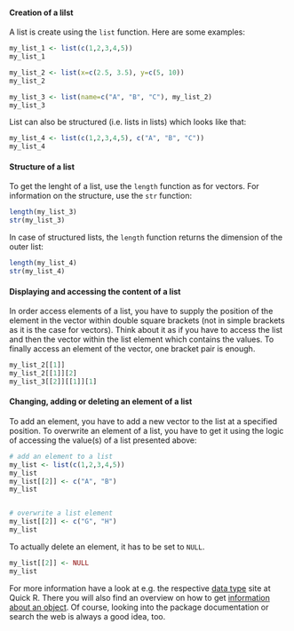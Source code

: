 <!---
Version: "2013-10-23"
Copyright (C) 2013 Thomas Nauss, GNU GPL (>=3)
-->
#### Creation of a lilst
A list is create using the `list` function. Here are some examples:
```r
my_list_1 <- list(c(1,2,3,4,5))
my_list_1

my_list_2 <- list(x=c(2.5, 3.5), y=c(5, 10))
my_list_2

my_list_3 <- list(name=c("A", "B", "C"), my_list_2)
my_list_3
```
List can also be structured (i.e. lists in lists) which looks like that:
```r
my_list_4 <- list(c(1,2,3,4,5), c("A", "B", "C"))
my_list_4
```


#### Structure of a list
To get the lenght of a list, use the `length` function as for vectors. For 
information on the structure, use the `str` function:
```r
length(my_list_3)
str(my_list_3)
```
In case of structured lists, the `length` function returns the dimension of the
outer list:
```r
length(my_list_4)
str(my_list_4)
```
#### Displaying and accessing the content of a list
In order access elements of a list, you have to supply the  position of the 
element in the vector within double square brackets (not in simple brackets 
as it is the case for vectors). Think about it as if you have to access the list
and then the vector within the list element which contains the
values. To finally access an element of the vector, one bracket pair is enough.
```r
my_list_2[[1]]
my_list_2[[1]][2]
my_list_3[[2]][[1]][1]
```
#### Changing, adding or deleting an element of a list
To add an element, you have to add a new vector to the list at a specified 
position. To overwrite an element of a list, you have to get it using the logic
of accessing the value(s) of a list presented above:
```r
# add an element to a list
my_list <- list(c(1,2,3,4,5))
my_list
my_list[[2]] <- c("A", "B")
my_list


# overwrite a list element
my_list[[2]] <- c("G", "H")
my_list
```
To actually delete an element, it has to be set to `NULL`.
```r
my_list[[2]] <- NULL
my_list
```
For more information have a look at e.g. the respective [data type](http://www.statmethods.net/input/datatypes.html) site at Quick R. There you will also find an overview on how to get [information about an object](http://www.statmethods.net/input/contents.html). 
Of course, looking into the package documentation or search the web is always a good idea, too.
